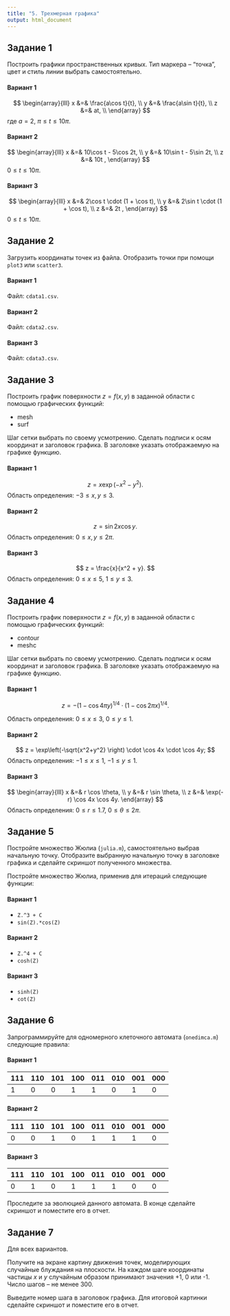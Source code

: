 ```yaml
---
title: "5. Трехмерная графика"
output: html_document
---
```



## Задание 1

Построить графики пространственных кривых. Тип маркера -- "точка", цвет и стиль линии выбрать самостоятельно.

#### Вариант 1

$$
\begin{array}{lll}
x &=& \frac{a\cos t}{t}, \\
y &=& \frac{a\sin t}{t}, \\
z &=& at, \\
\end{array}
$$
где $a=2$, $\pi \le t \le 10\pi$.

#### Вариант 2

$$
\begin{array}{lll}
x &=& 10\cos t - 5\cos 2t, \\
y &=& 10\sin t - 5\sin 2t, \\
z &=& 10t ,
\end{array}
$$
$0 \le t \le 10\pi$.

#### Вариант 3

$$
\begin{array}{lll}
x &=& 2\cos t \cdot (1 + \cos t), \\
y &=& 2\sin t \cdot (1 + \cos t), \\
z &=& 2t ,
\end{array}
$$
$0 \le t \le 10\pi$.


## Задание 2

Загрузить координаты точек из файла. Отобразить точки при помощи `plot3` или `scatter3`.

#### Вариант 1

Файл: `cdata1.csv`.

#### Вариант 2

Файл: `cdata2.csv`.

#### Вариант 3

Файл: `cdata3.csv`.


## Задание 3

Построить график поверхности $z = f(x,y)$ в заданной области с помощью графических функций: 

* mesh
* surf

Шаг сетки выбрать по своему усмотрению. Сделать подписи к осям координат и заголовок графика. В заголовке указать отображаемую на графике функцию.

#### Вариант 1

$$
z = x\exp(-x^2 - y^2) .
$$
Область определения: $-3\le x,y \le 3$.

#### Вариант 2

$$
z = \sin 2x \cos y .
$$
Область определения: $0\le x,y \le 2\pi$.

#### Вариант 3

$$
z = \frac{x}{x^2 + y}.
$$
Область определения: $0\le x \le 5$, $1 \le y \le 3$.


## Задание 4

Построить график поверхности $z = f(x,y)$ в заданной области с помощью графических функций: 

* contour
* meshc

Шаг сетки выбрать по своему усмотрению. Сделать подписи к осям координат и заголовок графика. В заголовке указать отображаемую на графике функцию.

#### Вариант 1

$$
z = -(1-\cos 4\pi y)^{1/4}\cdot (1-\cos 2\pi x)^{1/4} .
$$

Область определения: $0\le x \le 3$, $0 \le y \le 1$.

#### Вариант 2

$$
z = \exp\left(-\sqrt{x^2+y^2} \right) \cdot \cos 4x \cdot \cos 4y;
$$
Область определения: $-1\le x \le 1$, $-1 \le y \le 1$.

#### Вариант 3

$$
\begin{array}{lll}
x &=& r \cos \theta, \\
y &=& r \sin \theta, \\
z &=& \exp(-r) \cos 4x \cos 4y.
\end{array}
$$
Область определения: $0 \le r \le 1.7$, $0 \le \theta \le 2\pi$.


## Задание 5

Постройте множество Жюлиа (`julia.m`), самостоятельно выбрав начальную точку. Отобразите выбранную начальную точку в заголовке графика и сделайте скриншот полученного множества.

Постройте множество Жюлиа, применив для итераций следующие функции:

#### Вариант 1

* `Z.^3 + C`
* `sin(Z).*cos(Z)`

#### Вариант 2

* `Z.^4 + C`
* `cosh(Z)`

#### Вариант 3

* `sinh(Z)`
* `cot(Z)`


## Задание 6

Запрограммируйте для одномерного клеточного автомата (`onedimca.m`) следующие правила: 

#### Вариант 1

111	| 110	| 101	| 100	| 011	| 010	| 001	| 000 |
----|-----|-----|-----|-----|-----|-----|-----|
 1	| 0	  | 0	  | 1	  | 1	  | 0	  | 1	  | 0   |

#### Вариант 2

111	| 110	| 101	| 100	| 011	| 010	| 001	| 000 |
----|-----|-----|-----|-----|-----|-----|-----|
 0	| 0	  | 1	  | 0	  | 1	  | 1	  | 1	  | 0   |

#### Вариант 3

111	| 110	| 101	| 100	| 011	| 010	| 001	| 000 |
----|-----|-----|-----|-----|-----|-----|-----|
 0	| 1	  | 0	  | 1	  | 1	  | 1	  | 0	  | 0   |

Проследите за эволюцией данного автомата. В конце сделайте скриншот и поместите его в отчет.


## Задание 7

Для всех вариантов.

Получите на экране картину движения точек, моделирующих случайные блуждания на плоскости. На каждом шаге координаты частицы $x$ и $y$ случайным образом принимают значения +1, 0 или -1. Число шагов -- не менее 300. 

Выведите номер шага в заголовок графика. Для итоговой картинки сделайте скриншот и поместите его в отчет.
